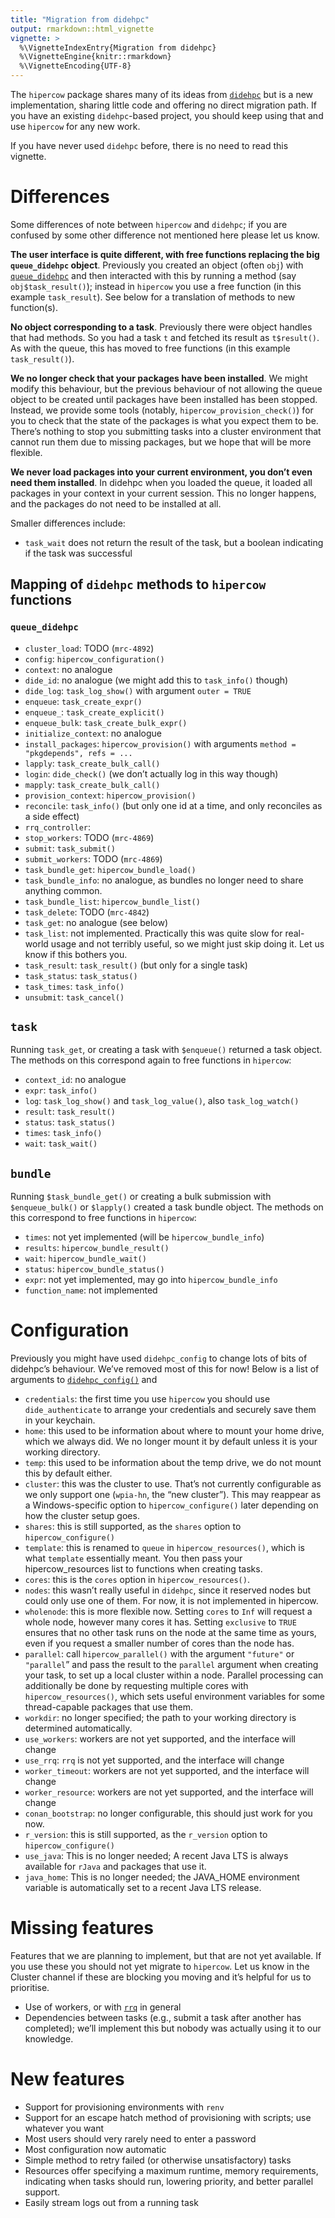 ```yaml
---
title: "Migration from didehpc"
output: rmarkdown::html_vignette
vignette: >
  %\VignetteIndexEntry{Migration from didehpc}
  %\VignetteEngine{knitr::rmarkdown}
  %\VignetteEncoding{UTF-8}
---
```


The `hipercow` package shares many of its ideas from [`didehpc`](https://mrc-ide.github.io/didehpc/) but is a new implementation, sharing little code and offering no direct migration path.  If you have an existing `didehpc`-based project, you should keep using that and use `hipercow` for any new work.

If you have never used `didehpc` before, there is no need to read this vignette.

# Differences

Some differences of note between `hipercow` and `didehpc`; if you are confused by some other difference not mentioned here please let us know.

**The user interface is quite different, with free functions replacing the big `queue_didehpc` object**.  Previously you created an object (often `obj`) with [`queue_didehpc`](https://mrc-ide.github.io/didehpc/reference/queue_didehpc.html) and then interacted with this by running a method (say `obj$task_result()`); instead in `hipercow` you use a free function (in this example `task_result`). See below for a translation of methods to new function(s).

**No object corresponding to a task**. Previously there were object handles that had methods. So you had a task `t` and fetched its result as `t$result()`. As with the queue, this has moved to free functions (in this example `task_result()`).

**We no longer check that your packages have been installed**. We might modify this behaviour, but the previous behaviour of not allowing the queue object to be created until packages have been installed has been stopped.  Instead, we provide some tools (notably, `hipercow_provision_check()`) for you to check that the state of the packages is what you expect them to be. There's nothing to stop you submitting tasks into a cluster environment that cannot run them due to missing packages, but we hope that will be more flexible.

**We never load packages into your current environment, you don't even need them installed**. In didehpc when you loaded the queue, it loaded all packages in your context in your current session. This no longer happens, and the packages do not need to be installed at all.

Smaller differences include:

* `task_wait` does not return the result of the task, but a boolean indicating if the task was successful

## Mapping of `didehpc` methods to `hipercow` functions

### `queue_didehpc`

* `cluster_load`: TODO (`mrc-4892`)
* `config`: `hipercow_configuration()`
* `context`: no analogue
* `dide_id`: no analogue (we might add this to `task_info()` though)
* `dide_log`: `task_log_show()` with argument `outer = TRUE`
* `enqueue`: `task_create_expr()`
* `enqueue_`: `task_create_explicit()`
* `enqueue_bulk`: `task_create_bulk_expr()`
* `initialize_context`: no analogue
* `install_packages`: `hipercow_provision()` with arguments `method = "pkgdepends", refs = ...`
* `lapply`: `task_create_bulk_call()`
* `login`: `dide_check()` (we don't actually log in this way though)
* `mapply`: `task_create_bulk_call()`
* `provision_context`: `hipercow_provision()`
* `reconcile`: `task_info()` (but only one id at a time, and only reconciles as a side effect)
* `rrq_controller`:
* `stop_workers`: TODO (`mrc-4869`)
* `submit`: `task_submit()`
* `submit_workers`: TODO (`mrc-4869`)
* `task_bundle_get`: `hipercow_bundle_load()`
* `task_bundle_info`: no analogue, as bundles no longer need to share anything common.
* `task_bundle_list`: `hipercow_bundle_list()`
* `task_delete`: TODO (`mrc-4842`)
* `task_get`: no analogue (see below)
* `task_list`: not implemented. Practically this was quite slow for real-world usage and not terribly useful, so we might just skip doing it. Let us know if this bothers you.
* `task_result`: `task_result()` (but only for a single task)
* `task_status`: `task_status()`
* `task_times`: `task_info()`
* `unsubmit`: `task_cancel()`

## `task`

Running `task_get`, or creating a task with `$enqueue()` returned a task object. The methods on this correspond again to free functions in `hipercow`:

* `context_id`: no analogue
* `expr`: `task_info()`
* `log`: `task_log_show()` and `task_log_value()`, also `task_log_watch()`
* `result`: `task_result()`
* `status`: `task_status()`
* `times`: `task_info()`
* `wait`: `task_wait()`

## `bundle`

Running `$task_bundle_get()` or creating a bulk submission with `$enqueue_bulk()` or `$lapply()` created a task bundle object.  The methods on this correspond to free functions in `hipercow`:

* `times`: not yet implemented (will be `hipercow_bundle_info`)
* `results`: `hipercow_bundle_result()`
* `wait`: `hipercow_bundle_wait()`
* `status`: `hipercow_bundle_status()`
* `expr`: not yet implemented, may go into `hipercow_bundle_info`
* `function_name`: not implemented

# Configuration

Previously you might have used `didehpc_config` to change lots of bits of didehpc's behaviour. We've removed most of this for now!  Below is a list of arguments to [`didehpc_config()`](https://mrc-ide.github.io/didehpc/reference/didehpc_config.html) and

* `credentials`: the first time you use `hipercow` you should use `dide_authenticate` to arrange your credentials and securely save them in your keychain.
* `home`: this used to be information about where to mount your home drive, which we always did. We no longer mount it by default unless it is your working directory.
* `temp`: this used to be information about the temp drive, we do not mount this by default either.
* `cluster`: this was the cluster to use. That's not currently configurable as we only support one (`wpia-hn`, the "new cluster"). This may reappear as a Windows-specific option to `hipercow_configure()` later depending on how the cluster setup goes.
* `shares`: this is still supported, as the `shares` option to `hipercow_configure()`
* `template`: this is renamed to `queue` in `hipercow_resources()`, which is what `template` essentially meant. You then pass your hipercow_resources list to functions when creating tasks.
* `cores`: this is the `cores` option in `hipercow_resources()`.
* `nodes`: this wasn't really useful in `didehpc`, since it reserved nodes but could only use one of them. For now, it is not implemented in hipercow.
* `wholenode`: this is more flexible now. Setting `cores` to `Inf` will request a whole node, however many cores it has. Setting `exclusive` to `TRUE` ensures that no other task runs on the node at the same time as yours, even if you request a smaller number of cores than the node has.
* `parallel`: call `hipercow_parallel()` with the argument `"future"` or `"parallel`" and pass the result to the `parallel` argument when creating your task, to set up a local cluster within a node. Parallel processing can additionally be done by requesting multiple cores with `hipercow_resources()`, which sets useful environment variables for some thread-capable packages that use them.
* `workdir`: no longer specified; the path to your working directory is determined automatically.
* `use_workers`: workers are not yet supported, and the interface will change
* `use_rrq`: `rrq` is not yet supported, and the interface will change
* `worker_timeout`: workers are not yet supported, and the interface will change
* `worker_resource`: workers are not yet supported, and the interface will change
* `conan_bootstrap`: no longer configurable, this should just work for you now.
* `r_version`: this is still supported, as the `r_version` option to `hipercow_configure()`
* `use_java`: This is no longer needed; A recent Java LTS is always available for `rJava` and packages that use it.
* `java_home`: This is no longer needed; the JAVA_HOME environment variable is automatically set to a recent Java LTS release.

# Missing features

Features that we are planning to implement, but that are not yet available.  If you use these you should not yet migrate to `hipercow`.  Let us know in the Cluster channel if these are blocking you moving and it's helpful for us to prioritise.

* Use of workers, or with [`rrq`](https://mrc-ide.github.io/rrq) in general
* Dependencies between tasks (e.g., submit a task after another has completed); we'll implement this but nobody was actually using it to our knowledge.

# New features

* Support for provisioning environments with `renv`
* Support for an escape hatch method of provisioning with scripts; use whatever you want
* Most users should very rarely need to enter a password
* Most configuration now automatic
* Simple method to retry failed (or otherwise unsatisfactory) tasks
* Resources offer specifying a maximum runtime, memory requirements, indicating when tasks should run, lowering priority, and better parallel support.
* Easily stream logs out from a running task
